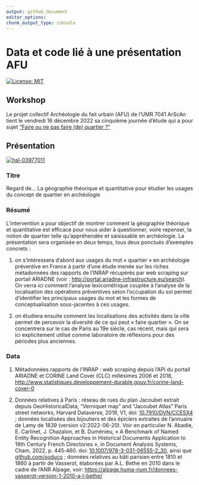 ```yaml
---
output: github_document
editor_options: 
chunk_output_type: console
---
```

# Data et code lié à une présentation AFU

[![License:
MIT](https://img.shields.io/badge/License-MIT-green.svg)](https://github.com/JGravier/JE_AFU_2022_11_16/blob/main/LICENSE)

## Workshop
Le projet collectif Archéologie du fait urbain (AFU) de l'UMR 7041 ArScAn tient le vendredi 16 décembre 2022 sa cinquième journée d’étude qui a pour sujet [“Faire ou ne pas faire (de) quartier ?”](https://faiturbain.hypotheses.org/journee-du-16-decembre-2022-faire-ou-ne-pas-faire-de-quartier-2)

## Présentation
[![hal-03977011](https://img.shields.io/badge/HAL-support_ppt-green.svg)](https://hal.science/hal-03977011)

### Titre
Regard de... La géographie théorique et quantitative pour étudier les usages du concept de quartier en archéologie

### Résumé
L’intervention a pour objectif de montrer comment la géographie théorique et quantitative est efficace pour nous aider à questionner, voire repenser, la notion de quartier telle qu’appréhendée et saisissable en archéologie. La présentation sera organisée en deux temps, tous deux ponctués d’exemples concrets :

1. on s’intéressera d’abord aux usages du mot « quartier » en archéologie préventive en France à partir d’une étude menée sur les riches métadonnées des rapports de l’INRAP récupérés par web scraping sur portail ARIADNE (voir : [http://portal.ariadne-infrastructure.eu/search](http://portal.ariadne-infrastructure.eu/search)). On verra ici comment l’analyse lexicométrique couplée à l’analyse de la localisation des opérations préventives selon l’occupation du sol permet d’identifier les principaux usages du mot et les formes de conceptualisation sous-jacentes à ces usages.

2. on étudiera ensuite comment les localisations des activités dans la ville permet de percevoir la diversité de ce qui peut « faire quartier ». On se concentrera sur le cas de Paris au 19e siècle, cas récent, mais qui sera ici explicitement utilisé comme laboratoire de réflexions pour des périodes plus anciennes.

### Data

1. Métadonnées rapports de l'INRAP : web scraping depuis l'API du portail ARIADNE et CORINE Land Cover (CLC) millésimes 2006 et 2018, [http://www.statistiques.developpement-durable.gouv.fr/corine-land-cover-0](http://www.statistiques.developpement-durable.gouv.fr/corine-land-cover-0)

2. Données relatives à Paris : réseau de rues du plan Jacoubet extrait depuis GeoHistoricalData, "Verniquet map" and "Jacoubet Atlas" Paris street networks, Harvard Dataverse, 2019, V1, doi: [10.7910/DVN/CCESX4](https://doi.org/10.7910/DVN/CCESX4) ; données localisées des bijoutiers et des épiciers extraites de l'annuaire de Lamy de 1839 (version v2:2022-06-20). Voir en particulier N. Abadie, E. Carlinet, J. Chazalon, et B. Duménieu, « A Benchmark of Named Entity Recognition Approaches in Historical Documents Application to 19th Century French Directories », in Document Analysis Systems, Cham, 2022, p. 445‑460. doi: [10.1007/978-3-031-06555-2_30](https://doi.org/10.1007/978-3-031-06555-2_30), ainsi que [github.com/soduco](https://github.com/soduco) ; données relatives au bâti parisien entre 1810 et 1860 à partir de Vasserot, élaborées par A.L. Bethe en 2010 dans le cadre de l'ANR Alpage, voir: [https://alpage.huma-num.fr/donnees-vasserot-version-1-2010-a-l-bethe/](https://alpage.huma-num.fr/donnees-vasserot-version-1-2010-a-l-bethe/)

